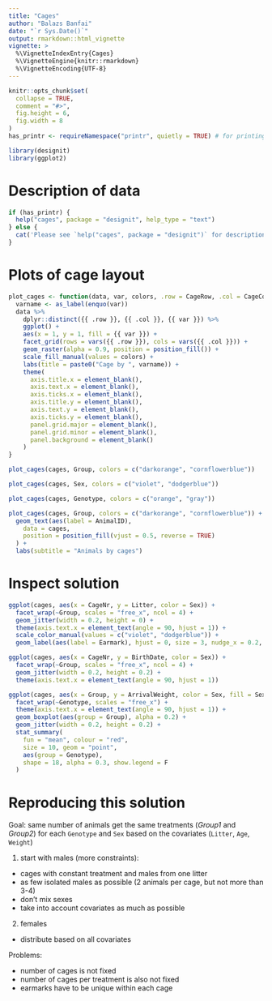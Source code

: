 ```yaml
---
title: "Cages"
author: "Balazs Banfai"
date: "`r Sys.Date()`"
output: rmarkdown::html_vignette
vignette: >
  %\VignetteIndexEntry{Cages}
  %\VignetteEngine{knitr::rmarkdown}
  %\VignetteEncoding{UTF-8}
---
```


```r
knitr::opts_chunk$set(
  collapse = TRUE,
  comment = "#>",
  fig.height = 6,
  fig.width = 8
)
has_printr <- requireNamespace("printr", quietly = TRUE) # for printing help pages nicely

library(designit)
library(ggplot2)
```

# Description of data

```r
if (has_printr) {
  help("cages", package = "designit", help_type = "text")
} else {
  cat('Please see `help("cages", package = "designit")` for description of data.')
}
```

# Plots of cage layout

```r
plot_cages <- function(data, var, colors, .row = CageRow, .col = CageCol) {
  varname <- as_label(enquo(var))
  data %>%
    dplyr::distinct({{ .row }}, {{ .col }}, {{ var }}) %>%
    ggplot() +
    aes(x = 1, y = 1, fill = {{ var }}) +
    facet_grid(rows = vars({{ .row }}), cols = vars({{ .col }})) +
    geom_raster(alpha = 0.9, position = position_fill()) +
    scale_fill_manual(values = colors) +
    labs(title = paste0("Cage by ", varname)) +
    theme(
      axis.title.x = element_blank(),
      axis.text.x = element_blank(),
      axis.ticks.x = element_blank(),
      axis.title.y = element_blank(),
      axis.text.y = element_blank(),
      axis.ticks.y = element_blank(),
      panel.grid.major = element_blank(),
      panel.grid.minor = element_blank(),
      panel.background = element_blank()
    )
}
```

```r
plot_cages(cages, Group, colors = c("darkorange", "cornflowerblue"))
```

```r
plot_cages(cages, Sex, colors = c("violet", "dodgerblue"))
```

```r
plot_cages(cages, Genotype, colors = c("orange", "gray"))
```

```r
plot_cages(cages, Group, colors = c("darkorange", "cornflowerblue")) +
  geom_text(aes(label = AnimalID),
    data = cages,
    position = position_fill(vjust = 0.5, reverse = TRUE)
  ) +
  labs(subtitle = "Animals by cages")
```

# Inspect solution

```r
ggplot(cages, aes(x = CageNr, y = Litter, color = Sex)) +
  facet_wrap(~Group, scales = "free_x", ncol = 4) +
  geom_jitter(width = 0.2, height = 0) +
  theme(axis.text.x = element_text(angle = 90, hjust = 1)) +
  scale_color_manual(values = c("violet", "dodgerblue")) +
  geom_label(aes(label = Earmark), hjust = 0, size = 3, nudge_x = 0.2, nudge_y = 0.2)
```

```r
ggplot(cages, aes(x = CageNr, y = BirthDate, color = Sex)) +
  facet_wrap(~Group, scales = "free_x", ncol = 4) +
  geom_jitter(width = 0.2, height = 0.2) +
  theme(axis.text.x = element_text(angle = 90, hjust = 1))
```

```r
ggplot(cages, aes(x = Group, y = ArrivalWeight, color = Sex, fill = Sex)) +
  facet_wrap(~Genotype, scales = "free_x") +
  theme(axis.text.x = element_text(angle = 90, hjust = 1)) +
  geom_boxplot(aes(group = Group), alpha = 0.2) +
  geom_jitter(width = 0.2, height = 0.2) +
  stat_summary(
    fun = "mean", colour = "red",
    size = 10, geom = "point",
    aes(group = Genotype),
    shape = 18, alpha = 0.3, show.legend = F
  )
```

# Reproducing this solution

Goal: same number of animals get the same treatments (_Group1_ and _Group2_) for each `Genotype` and `Sex` based on the covariates (`Litter`, `Age`, `Weight`)

1) start with males (more constraints):
  * cages with constant treatment and males from one litter
  * as few isolated males as possible
    (2 animals per cage, but not more than 3-4)
  * don't mix sexes
  * take into account covariates as much as possible
2) females
  * distribute based on all covariates
  
Problems:
 
  * number of cages is not fixed
  * number of cages per treatment is also not fixed
  * earmarks have to be unique within each cage
  
